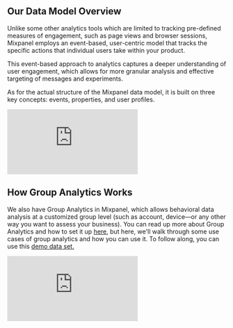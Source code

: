 ## Our Data Model Overview

Unlike some other analytics tools which are limited to tracking pre-defined measures of engagement, such as page views and browser sessions, Mixpanel employs an event-based, user-centric model that tracks the specific actions that individual users take within your product.

This event-based approach to analytics captures a deeper understanding of user engagement, which allows for more granular analysis and effective targeting of messages and experiments.

As for the actual structure of the Mixpanel data model, it is built on three key concepts: events, properties, and user profiles.


<div
  style={{
    position: "relative",
    paddingBottom: "56.25%",
    height: 0,
    overflow: "hidden",
  }}
>
  <iframe
    src="https://www.loom.com/embed/fc9390690f1e4d84ab926dcf54914118"
    frameborder="0"
    style={{
      position: "absolute",
      top: 0,
      left: 0,
      width: "100%",
      height: "100%",
    }}
    allowfullscreen
  ></iframe>
</div>

## How Group Analytics Works
We also have Group Analytics in Mixpanel, which allows behavioral data analysis at a customized group level (such as account, device—or any other way you want to assess your business). You can read up more about Group Analytics and how to set it up [here](https://docs.mixpanel.com/docs/analysis/advanced/group-analytics), but here, we'll walk through some use cases of group analytics and how you can use it. To follow along, you can use this [demo data set.](https://mixpanel.com/s/1M3OI6)

<div
  style={{
    position: "relative",
    paddingBottom: "56.25%",
    height: 0,
    overflow: "hidden",
  }}
>
  <iframe
    src="https://www.loom.com/embed/c97b10f9443941a38c3ea649c714d5b3"
    frameborder="0"
    style={{
      position: "absolute",
      top: 0,
      left: 0,
      width: "100%",
      height: "100%",
    }}
    allowfullscreen
  ></iframe>
</div>
